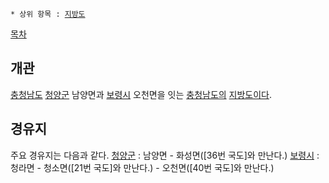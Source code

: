  * 상위 항목 : [[지방도]]

[[목차]]
== 개관 ==
[[충청남도]] [[청양군]] 남양면과 [[보령시]] 오천면을 잇는 [[충청남도]]의 [[지방도]]이다.

== 경유지 ==
주요 경유지는 다음과 같다.
[[청양군]] : 남양면 - 화성면([36번 국도]와 만난다.)
[[보령시]] : 청라면 - 청소면([21번 국도]와 만난다.) - 오천면([40번 국도]와 만난다.)
